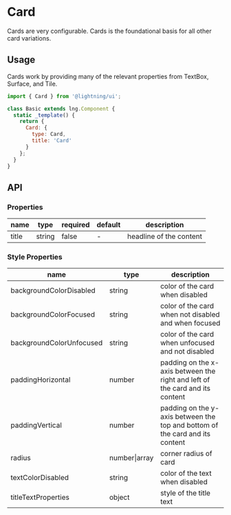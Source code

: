 
# Card

Cards are very configurable. Cards is the foundational basis for all other card variations.

## Usage

Cards work by providing many of the relevant properties from TextBox, Surface, and Tile.

```js
import { Card } from '@lightning/ui';

class Basic extends lng.Component {
  static _template() {
    return {
      Card: {
        type: Card,
        title: 'Card'
      }
    };
  }
}
```

<Canvas>
  <Story id="patterns-card--base" />
</Canvas>

## API

### Properties

| name  | type   | required | default | description             |
| ----- | ------ | -------- | ------- | ----------------------- |
| title | string | false    | -       | headline of the content |

### Style Properties

| name                     | type          | description                                                                  |
| ------------------------ | ------------- | ---------------------------------------------------------------------------- |
| backgroundColorDisabled  | string        | color of the card when disabled                                              |
| backgroundColorFocused   | string        | color of the card when not disabled and when focused                         |
| backgroundColorUnfocused | string        | color of the card when unfocused and not disabled                            |
| paddingHorizontal        | number        | padding on the x-axis between the right and left of the card and its content |
| paddingVertical          | number        | padding on the y-axis between the top and bottom of the card and its content |
| radius                   | number\|array | corner radius of card                                                        |
| textColorDisabled        | string        | color of the text when disabled                                              |
| titleTextProperties      | object        | style of the title text                                                      |
